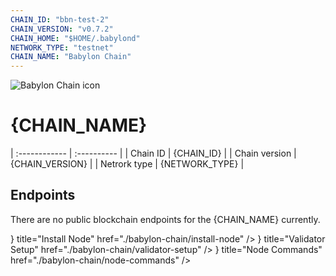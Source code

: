 ```yaml
---
CHAIN_ID: "bbn-test-2"
CHAIN_VERSION: "v0.7.2"
CHAIN_HOME: "$HOME/.babylond"
NETWORK_TYPE: "testnet"
CHAIN_NAME: "Babylon Chain"
---
```


![Babylon Chain icon](/public/icons/babylonIcon.webp)

# {CHAIN_NAME}

| :------------      | :----------      |
| Chain ID           | {CHAIN_ID}       |
| Chain version      | {CHAIN_VERSION}  |
| Netrork type       | {NETWORK_TYPE}   |

## Endpoints

There are no public blockchain endpoints for the {CHAIN_NAME} currently. 

<Cards>
  <Card
    icon={<ChevronRightIcon />}
    title="Install Node"
    href="./babylon-chain/install-node"
  />
  <Card
    icon={<ChevronRightIcon />}
    title="Validator Setup"
    href="./babylon-chain/validator-setup"
  />
  <Card
    icon={<ChevronRightIcon />}
    title="Node Commands"
    href="./babylon-chain/node-commands"
  />
</Cards>